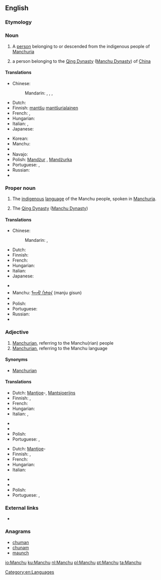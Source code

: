==English==
{{wikipedia}}

===Etymology===
{{rfe}}

===Noun===
{{en-noun}}

# A [[person]] belonging to or descended from the indigenous people of [[Manchuria]]
# {{obsolete}} a person belonging to the [[Qing Dynasty]] ([[Manchu Dynasty]]) of [[China]]

====Translations====
{{trans-top|person of Manchuria}}
* Chinese:
*: Mandarin: {{t|cmn|滿人|sc=Hani}}, {{t|cmn|满人|tr=Mǎn-rén|sc=Hani}},  {{t|cmn|滿洲人|sc=Hani}},  {{t|cmn|满洲人|tr=Mǎnzhōu-rén|sc=Hani}}
* Dutch: {{t+|nl|Mantsjoe}}
* Finnish: [[mantšu]] [[mantšurialainen]]
* French: {{t+|fr|Mandchou|m}}, {{t+|fr|Mandchoue|f}}
* Hungarian: {{t+|hu|mandzsu}}
* Italian: {{t+|it|manciù}}, {{t+|it|mancese}}
* Japanese: {{t-|ja|満洲人|tr=まんしゅうじん, Manshū-jin}}
{{trans-mid}}
* Korean: {{t+|ko|만주인|tr=Manju-in|sc=Hang}}
* Manchu: {{tø|mnc|ᠮᠠᠨᠵᡠ|tr=manju}}
* {{trreq|mn}}
* Navajo: {{tø|nv|Manchoo dineʼé}}
* Polish: [[Mandżur]] {{m}}, [[Mandżurka]] {{f}}
* Portuguese: {{t+|pt|manchu|m|f}}, {{t-|pt|manchuriano|m}}
* Russian: {{t+|ru|маньчжур|m|tr=man’čžúr}}
* {{trreq|bo}}
{{trans-bottom}}

===Proper noun===
{{en-proper noun}}

# The [[indigenous]] [[language]] of the Manchu people, spoken in [[Manchuria]].
# {{obsolete}} The [[Qing Dynasty]] ([[Manchu Dynasty]])

====Translations====
{{trans-top|language}}
* Chinese:
*: Mandarin: {{t-|cmn|滿語|sc=Hani}}, {{t-|cmn|满语|tr=Mǎn-yǔ|sc=Hani}}
* Dutch: {{t+|nl|Mantsjoe}}
* Finnish: {{t-|fi|mantšu}}
* French: {{t+|fr|mandchou|m}}
* Hungarian: {{t+|hu|mandzsu}}
* Italian: {{t+|it|mancese|m}}
* Japanese: {{t+|ja|満洲語|tr=まんしゅうご, Manshū-go}}
{{trans-mid}}
* {{trreq|ko}}
* Manchu: [[ᠮᠠᠨᠵᡠ ᡤᡳᠰᡠᠨ]] (manju gisun)
* {{trreq|mn}}
* Polish: {{t-|pl|mandżurski|m}}
* Portuguese: {{t+|pt|manchu|m}}
* Russian: {{t+|ru|маньчжурский|tr=man’čžúrskij}}
* {{trreq|bo}}
{{trans-bottom}}

===Adjective===
{{en-adj|-}}

# [[Manchurian]], referring to the Manchu(rian) people
# [[Manchurian]], referring to the Manchu language

====Synonyms====
* [[Manchurian]]

====Translations====
{{trans-top|Manchurian, referring to the Manchu(rian) people}}
* Dutch: [[Mantjoe]]-, [[Mantsjoerijns]]
* Finnish: {{t-|fi|mantšu}}, {{t-|fi|mantšurialainen}}
* French: {{t+|fr|mandchou}}
* Hungarian: {{t+|hu|mandzsu}}
* Italian: {{t+|it|mancese}}, {{t-|it|manciuriano}}
{{trans-mid}}
* {{trreq|ko}}
* {{trreq|mn}}
* Polish: {{t-|pl|mandżurski|m}}
* Portuguese: {{t+|pt|manchu|m|f}}, {{t-|pt|manchuriano|m}}
{{trans-bottom}}

{{trans-top|Manchurian, referring to the Manchu language}}
* Dutch: [[Mantjoe]]-
* Finnish: {{t-|fi|mantšu}}, {{t-|fi|mantšurialainen}}
* French: {{t+|fr|mandchou}}
* Hungarian: {{t+|hu|mandzsu}}
* Italian: {{t+|it|mancese}}
{{trans-mid}}
* {{trreq|ko}}
* {{trreq|mn}}
* Polish: {{t-|pl|mandżurski|m}}
* Portuguese: {{t+|pt|manchu|m|f}}, {{t-|pt|manchuriano|m}}
{{trans-bottom}}

===External links===
* {{ethnologue|code=mnc}}

===Anagrams===
* [[chuman#English|chuman]]
* [[chunam#English|chunam]]
* [[maunch#English|maunch]]

[[Category:en:Languages]]

[[io:Manchu]]
[[ku:Manchu]]
[[nl:Manchu]]
[[pl:Manchu]]
[[pt:Manchu]]
[[ta:Manchu]]